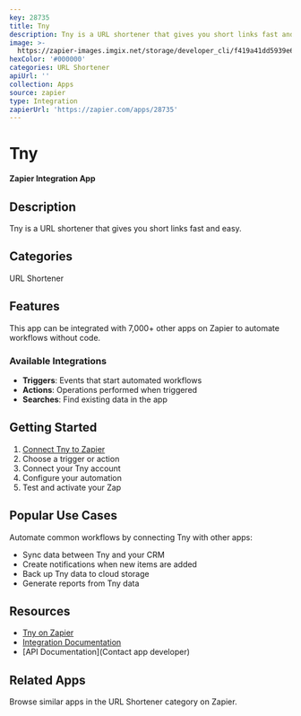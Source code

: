 ```yaml
---
key: 28735
title: Tny
description: Tny is a URL shortener that gives you short links fast and easy.
image: >-
  https://zapier-images.imgix.net/storage/developer_cli/f419a41dd5939e60e480cda7a9c05170.png?auto=format%2Ccompress&ixlib=python-3.0.0&q=50
hexColor: '#000000'
categories: URL Shortener
apiUrl: ''
collection: Apps
source: zapier
type: Integration
zapierUrl: 'https://zapier.com/apps/28735'
---
```

# Tny

**Zapier Integration App**

## Description

Tny is a URL shortener that gives you short links fast and easy.

## Categories

URL Shortener

## Features

This app can be integrated with 7,000+ other apps on Zapier to automate workflows without code.

### Available Integrations

- **Triggers**: Events that start automated workflows
- **Actions**: Operations performed when triggered
- **Searches**: Find existing data in the app

## Getting Started

1. [Connect Tny to Zapier](https://zapier.com/apps/28735)
2. Choose a trigger or action
3. Connect your Tny account
4. Configure your automation
5. Test and activate your Zap

## Popular Use Cases

Automate common workflows by connecting Tny with other apps:

- Sync data between Tny and your CRM
- Create notifications when new items are added
- Back up Tny data to cloud storage
- Generate reports from Tny data

## Resources

- [Tny on Zapier](https://zapier.com/apps/28735)
- [Integration Documentation](https://zapier.com/apps/28735/integrations)
- [API Documentation](Contact app developer)

## Related Apps

Browse similar apps in the URL Shortener category on Zapier.
